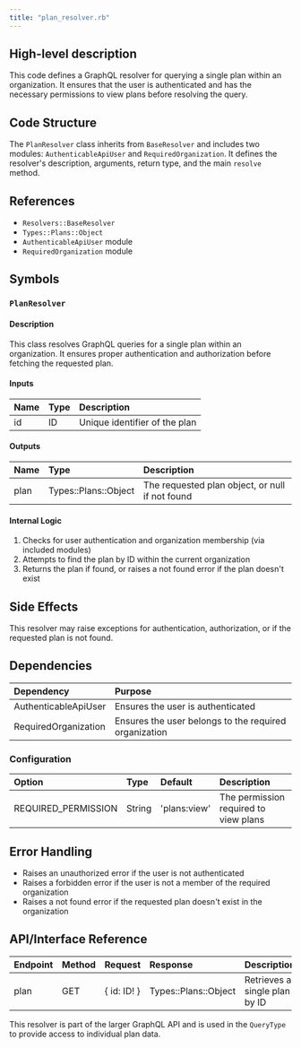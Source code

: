 ```yaml
---
title: "plan_resolver.rb"
---
```


## High-level description
This code defines a GraphQL resolver for querying a single plan within an organization. It ensures that the user is authenticated and has the necessary permissions to view plans before resolving the query.

## Code Structure
The `PlanResolver` class inherits from `BaseResolver` and includes two modules: `AuthenticableApiUser` and `RequiredOrganization`. It defines the resolver's description, arguments, return type, and the main `resolve` method.

## References
- `Resolvers::BaseResolver`
- `Types::Plans::Object`
- `AuthenticableApiUser` module
- `RequiredOrganization` module

## Symbols

### `PlanResolver`
#### Description
This class resolves GraphQL queries for a single plan within an organization. It ensures proper authentication and authorization before fetching the requested plan.

#### Inputs
| Name | Type | Description |
|:-----|:-----|:------------|
| id | ID | Unique identifier of the plan |

#### Outputs
| Name | Type | Description |
|:-----|:-----|:------------|
| plan | Types::Plans::Object | The requested plan object, or null if not found |

#### Internal Logic
1. Checks for user authentication and organization membership (via included modules)
2. Attempts to find the plan by ID within the current organization
3. Returns the plan if found, or raises a not found error if the plan doesn't exist

## Side Effects
This resolver may raise exceptions for authentication, authorization, or if the requested plan is not found.

## Dependencies
| Dependency | Purpose |
|:-----------|:--------|
| AuthenticableApiUser | Ensures the user is authenticated |
| RequiredOrganization | Ensures the user belongs to the required organization |

### Configuration
| Option | Type | Default | Description |
|:-------|:-----|:--------|:------------|
| REQUIRED_PERMISSION | String | 'plans:view' | The permission required to view plans |

## Error Handling
- Raises an unauthorized error if the user is not authenticated
- Raises a forbidden error if the user is not a member of the required organization
- Raises a not found error if the requested plan doesn't exist in the organization

## API/Interface Reference
| Endpoint | Method | Request | Response | Description |
|:---------|:-------|:--------|:---------|:------------|
| plan | GET | { id: ID! } | Types::Plans::Object | Retrieves a single plan by ID |

This resolver is part of the larger GraphQL API and is used in the `QueryType` to provide access to individual plan data.